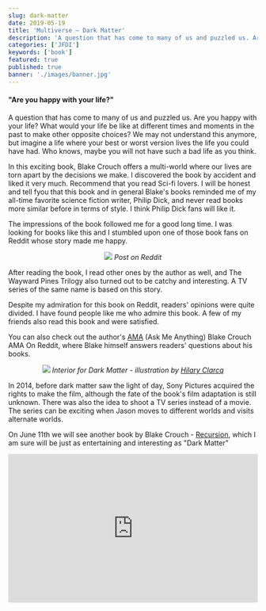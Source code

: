 ```yaml
---
slug: dark-matter
date: 2019-05-19
title: 'Multiverse – Dark Matter'
description: 'A question that has come to many of us and puzzled us. Are you happy with your life? What would your life be like at different times and moments in the past to make other opposite choices? We may not understand this anymore, but imagine a life where your best or worst version lives the life you could have had. Who knows, maybe you will not have such a bad life as you think.'
categories: ['JFDI']
keywords: ['book']
featured: true
published: true
banner: './images/banner.jpg'
---
```



<div align="middle">
  <Cover className="w-[300px] mb-16" src={DarkMatter} />
</div>

#### "Are you happy with your life?"

A question that has come to many of us and puzzled us. Are you happy with your life? What would your life be like at different times and moments in the past to make other opposite choices? We may not understand this anymore, but imagine a life where your best or worst version lives the life you could have had. Who knows, maybe you will not have such a bad life as you think.

In this exciting book, Blake Crouch offers a multi-world where our lives are torn apart by the decisions we make. I discovered the book by accident and liked it very much. Recommend that you read Sci-fi lovers. I will be honest and tell fyou that this book and in general Blake's books reminded me of my all-time favorite science fiction writer, Philip Dick, and never read books more similar before in terms of style. I think Philip Dick fans will like it.

The impressions of the book followed me for a good long time. I was looking for books like this and I stumbled upon one of those book fans on Reddit whose story made me happy.

<p align="center">
  <img src="https://zolianipanda.files.wordpress.com/2019/05/cleanshot-2019-05-09-at-13.55.19402x.png?w=663&h=203&zoom=2" />
  <em>Post on Reddit</em>
</p>

After reading the book, I read other ones by the author as well, and The Wayward Pines Trilogy also turned out to be catchy and interesting. A TV series of the same name is based on this story.

Despite my admiration for this book on Reddit, readers' opinions were quite divided. I have found people like me who admire this book. A few of my friends also read this book and were satisfied.

You can also check out the author's [AMA](https://www.reddit.com/r/books/comments/6khslt/im_blake_crouch_author_of_the_wayward_pines/) (Ask Me Anything) Blake Crouch AMA On Reddit, where Blake himself answers readers' questions about his books.

<p align="center">
  <img class="rounded-md" src="https://pbs.twimg.com/media/FODxClmVcAYi5wi?format=jpg&name=small" />
  <em>Interior for Dark Matter - illustration by <a href="https://twitter.com/blakecrouch1/status/1504477293002981381" target="_blank">Hilary Clarcq</a></em>
</p>

In 2014, before dark matter saw the light of day, Sony Pictures acquired the rights to make the film, although the fate of the book's film adaptation is still unknown. There was also the idea to shoot a TV series instead of a movie. The series can be exciting when Jason moves to different worlds and visits alternate worlds.

On June 11th we will see another book by Blake Crouch - [Recursion](https://www.goodreads.com/book/show/42046112-recursion), which I am sure will be just as entertaining and interesting as "Dark Matter"

<div align="middle" class="mb-20">
  <Cover src={Recursion} />
</div>

<iframe width="100%" height="300" scrolling="no" frameborder="no" src="https://w.soundcloud.com/player/?url=https%3A//api.soundcloud.com/tracks/73799584&color=%23ff5500&auto_play=false&hide_related=false&show_comments=true&show_user=true&show_reposts=false&show_teaser=true&visual=true"></iframe>
